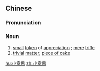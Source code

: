 ==Chinese==
{{zh-forms|type=12}}

===Pronunciation===
{{zh-pron
|m=xiǎoyìsi
|c=siu2 ji3 si1,siu2 ji3 si3
|cat=n
}}

===Noun===
{{zh-noun}}

# [[small]] [[token]] of [[appreciation]] {{gloss|used as a polite turn of phrase}}; [[mere]] [[trifle]]
# [[trivial]] [[matter]]; [[piece of cake]]

[[hu:小意思]]
[[zh:小意思]]